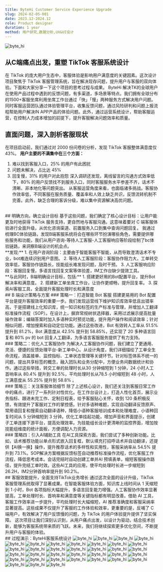 ```yaml
---
title: ByteHi Customer Service Experience Upgrade
slug: 2024-02-05-001
date: 2023.12-2024.12
role: Product designer
duration: 1 year 
method: 用户研究,数据分析,UX&UI设计
---
```


<Image src="/byte_hi/byte_hi.001.png" alt="byte_hi" className="mb-6 rounded-lg" />

## 从C端痛点出发，重塑 TikTok 客服系统设计
在 TikTok 的庞大用户生态中，客服体验是影响用户满意度的关键因素。这次设计项目聚焦于 TikTok 客服管理系统，旨在解决现存问题，提升用户与客服的双向体验。下面和大家分享一下这个项目的思考过程与成果。
ByteHi 解决TK的全球用户在使用产品过程中遇到的反馈问题，有多渠道，多场景等特点。我们拥有全球分布的1500+客服坐席利用坐席工作台通过「快」「慢」两种服务方式解决用户问题。同时客服运营团队通过体验管理平台，收集反馈问题，通过风险研判和问题上报流程帮助用户解决IN APP产品的体验问题。此外，通过运营系统设计，帮助客服运营，在控制人力成本增加的前提下，提升客服解决问题效率和质量。
<br />
## 直面问题，深入剖析客服现状
在项目启动前，我们通过对 2000 份问卷的分析，发现 TikTok 客服整体满意度仅 43%。
**用户主要的不满集中在三个方面：**
1. 难以找到客服入口，25% 的用户有此困扰
2. 问题未解决，占比达 45%
3. 回复慢，31% 的用户对此抱怨
深入调研还发现，离线留言的沟通方式效率低下，80% 的用户反馈找不到服务入口，同时客服服务水平参差不齐，话术不清晰、非本地化等问题突出。
从客服运营角度来看，也面临诸多挑战。客服协作效率低，不同客服在服务质量、覆盖率和人效上缺乏共识，反馈流转机制不完善。此外，缺乏合理的客诉分级，难以集中资源解决高优问题。
<br />
## 明确方向，确立设计目标
基于这些问题，我们确定了核心设计目标：让用户能更及时地获得 TikTok 服务支持，更自然地与客服沟通。这意味着要对 C 端客服体验进行全面升级，从优化咨询渠道、前置服务入口到集中查询问题回复。
我通过梳理BC体验链路，发现B端客服系统将会在哪些环节扮演哪些角色，需要提供哪些服务和功能，我们从用户咨询-等待人工客服-人工客服响应等阶段绘制了bc体验链路，来洞察B端设计的机会点。
<br />
**发现:**
1. 在用户咨询阶段：主要由于智能客服不智能，从而导致澄清话术不专业，bot难连续识别用户意图。
2. 等待人工客服阶段：客服协作阻力大，工单转交效率低，客服协作链路长，技能组长难发现问题，及时干预。
3. 人工客服响应阶段：客服回复慢，多语言找回复文案等体验差，IM工作台缺少提效工具。
<br />
**与此同时，B端明确设计目标，包括:**
1. 搭建更好用的Bot配置平台，提升Bot解决率和满意度。 
2. 搭建新工单坐席工作台，让协作更顺畅，提升回复率。
3. 探索AI客服工具，全面提升客服处理时长和满意度
<br />
## B 端设计策略与方案
### 策略一：打造智能 Bot 客服
搭建更易用的 Bot 配置平台是提升客服效率的重要一步。我们发现运营线下维护知识库效率低且出错率高，于是搭建线上化知识库，统一知识和标签的生产标准与管理，并增加人工翻译标准操作流程（SOP）。在设计上，摒弃常规树状选择器，采用过滤展示提高批量操作效率；编辑答案时加入多语种实时预览功能，提升用户操作和阅读效率；针对相似问题，增加搜索和自动定位功能。通过这些改进，Bot 有效转人工率从 51.5% 提升到 81.2%，Bot 满意度从 42.5% 提升到 58.85%，还实现了 20 多种语言回复和 80% pv 的 bot 回复人工翻译，为多语言客服服务提供了有力支持。
<br />
### 策略二：优化人工客服协作
为解决人工客服协作问题，我们建立了更通用、灵活、便捷的反馈处理平台-新工单中心。从设计角度，我们详细描绘了工单全生命流程，涵盖接单、监控指标、工单状态管理等关键环节。针对标签体系不统一的问题，提出共享标签的概念，融入团队和业务分配中，方便业务间数据统计和协作。通过这些举措，转交工单的处理时长从30 分钟缩短到 1 分钟，24 小时人工首响率从 80.4% 提升到 92.5%，平均处理时长从78.5 小时缩短到 48 小时，人工满意度从 55.25% 提升到 58.8% 。
<br />
### 策略三：关注客服体验细节
除了上述核心设计，我们还关注到客服日常工作中的痛点，进行了一系列针对性优化。在工作台设计上，打造人性化首页，展示业务指标、跟进未完工作、定制日程表，给予客服贴心关怀，收到 120 条积极反馈，有效提升了客服对工作的掌控感。针对多语种难题，实现自动翻译反馈原声、常用语回复和搜索自动翻译语种，降低小语种客服培训成本和处理难度，小语种回复时间从 5 分钟缩短到 3 分钟。优化工单挂起功能，增加声音和界面提示，创建子工单连接下游平台，提高处理效率。为技能组长设计更清晰的监控界面，增加按技能组维度的统计面板，方便调配人力资源。
<br />
### 策略四：引入AI辅助工具
在AI工具探索方面，我们尝试了多种创新功能。比如，话术推荐功能以单点形式嵌入回复框，默认填充打招呼话术并自动翻译，还提供【AI换一换】操作，提升推荐话术的多样性和实用性，客服采纳率从 54.5% 提升到 73.1%。SOP解决方案根据反馈标签自动推荐标准操作流程，优化客服工作流程，降低思考成本。会话完结时自动创建工单并AI 预填表单，缩短客服操作路径，提升完结工单时效。这些AI工具的应用，使平均处理时长进一步缩短到 26.2H，IM2分钟首响率提升到 90.2%。
<br />
## 客服效能提升，全面支持TikTok业务增长
通过这次全面的设计升级，TikTok 客服管理系统取得了显著成果。在智能客服体验方面，知识库上线时间从 1 天缩短到 1 小时，Bot 各项指标大幅提升，多语言回复能力增强。人工客服协作效率显著提高，工单处理时长、首响率和满意度等关键指标都有明显改善。借助 AI 工具，客服工作效率进一步提升，平均处理时长大幅缩短，AI 推荐准确度和客服采纳率显著提高。这些成果不仅提升了客服的工作体验和效率，更重要的是，反哺了 C 端用户，有效解决了用户反馈慢的问题，为 TikTok 的用户体验提升提供了坚实保障。
这次项目让我们深刻认识到，从用户痛点出发，以设计为驱动，结合技术创新，能够为客服系统带来质的飞跃。未来，我们将继续探索更多优化空间，不断提升用户与客服的体验。
<br />
## 过程演示：ByteHi客服系统设计
<Image src="/byte_hi/byte_hi.002.png" alt="byte_hi" className="my-6 rounded-lg" />
<Image src="/byte_hi/byte_hi.003.png" alt="byte_hi" className="my-6 rounded-lg" />
<Image src="/byte_hi/byte_hi.004.png" alt="byte_hi" className="my-6 rounded-lg" />
<Image src="/byte_hi/byte_hi.005.png" alt="byte_hi" className="my-6 rounded-lg" />
<Image src="/byte_hi/byte_hi.006.png" alt="byte_hi" className="my-6 rounded-lg" />
<Image src="/byte_hi/byte_hi.007.png" alt="byte_hi" className="my-6 rounded-lg" />
<Image src="/byte_hi/byte_hi.008.png" alt="byte_hi" className="my-6 rounded-lg" />
<Image src="/byte_hi/byte_hi.009.png" alt="byte_hi" className="my-6 rounded-lg" />
<Image src="/byte_hi/byte_hi.010.png" alt="byte_hi" className="my-6 rounded-lg" />
<Image src="/byte_hi/byte_hi.011.png" alt="byte_hi" className="my-6 rounded-lg" />
<Image src="/byte_hi/byte_hi.013.png" alt="byte_hi" className="my-6 rounded-lg" />
<Image src="/byte_hi/byte_hi.014.png" alt="byte_hi" className="my-6 rounded-lg" />
<Image src="/byte_hi/byte_hi.015.png" alt="byte_hi" className="my-6 rounded-lg" />
<Image src="/byte_hi/byte_hi.016.png" alt="byte_hi" className="my-6 rounded-lg" />
<Image src="/byte_hi/byte_hi.017.png" alt="byte_hi" className="my-6 rounded-lg" />
<Image src="/byte_hi/byte_hi.018.png" alt="byte_hi" className="my-6 rounded-lg" />
<Image src="/byte_hi/byte_hi.019.png" alt="byte_hi" className="my-6 rounded-lg" />
<Image src="/byte_hi/byte_hi.020.png" alt="byte_hi" className="my-6 rounded-lg" />
<Image src="/byte_hi/byte_hi.021.png" alt="byte_hi" className="my-6 rounded-lg" />
<Image src="/byte_hi/byte_hi.022.png" alt="byte_hi" className="my-6 rounded-lg" />
<Image src="/byte_hi/byte_hi.023.png" alt="byte_hi" className="my-6 rounded-lg" />
<Image src="/byte_hi/byte_hi.024.png" alt="byte_hi" className="my-6 rounded-lg" />
<Image src="/byte_hi/byte_hi.025.png" alt="byte_hi" className="my-6 rounded-lg" />
<Image src="/byte_hi/byte_hi.026.png" alt="byte_hi" className="my-6 rounded-lg" />
<Image src="/byte_hi/byte_hi.027.png" alt="byte_hi" className="my-6 rounded-lg" />
<Image src="/byte_hi/byte_hi.029.png" alt="byte_hi" className="my-6 rounded-lg" />
<Image src="/byte_hi/byte_hi.030.png" alt="byte_hi" className="my-6 rounded-lg" />
<Image src="/byte_hi/byte_hi.031.png" alt="byte_hi" className="my-6 rounded-lg" />
<Image src="/byte_hi/byte_hi.032.png" alt="byte_hi" className="my-6 rounded-lg" />
<Image src="/byte_hi/byte_hi.033.png" alt="byte_hi" className="my-6 rounded-lg" />
<Image src="/byte_hi/byte_hi.034.png" alt="byte_hi" className="my-6 rounded-lg" />
<Image src="/byte_hi/byte_hi.035.png" alt="byte_hi" className="my-6 rounded-lg" />
<Image src="/byte_hi/byte_hi.036.png" alt="byte_hi" className="my-6 rounded-lg" />
<Image src="/byte_hi/byte_hi.037.png" alt="byte_hi" className="my-6 rounded-lg" />
<Image src="/byte_hi/byte_hi.038.png" alt="byte_hi" className="my-6 rounded-lg" />
